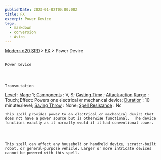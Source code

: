 ```yaml
---
publishDate: 2023-01-02T00:00:00Z
title: FX
excerpt: Power Device
tags:
  - markdown
  - conversion
  - Astro
---
```


[Modern d20 SRD](/#modernD20) > [FX](modern-d20-srd-fx-index) > Power Device

##

    Power Device




    Transmutation

[Level](modern-d20-srd-fx-level)
:
[Mage](modern-d20-srd-classes-advanced-mage)
1;
[Components](modern-d20-srd-fx-components)
: V, S;
[Casting Time](modern-d20-srd-fx-casting-time)
;
[Attack action](modern-d20-srd-combat-attack-actions)
[Range](modern-d20-srd-fx-range)
: Touch; Effect: Powers one electrical or mechanical device;
[Duration](modern-d20-srd-fx-duration)
: 10 minutes/level;
[Saving Throw](modern-d20-srd-basics-saving-throws)
: None;
[Spell Resistance](modern-d20-srd-special-abilities-spell-resistance)
: No

    This spell provides power to an electrical or mechanical device that does not have a power source but is otherwise functional.  The device functions exactly as it normally would if it had conventional power.




    This spell can affect any household or handheld device, scratch-built robot, or general-purpose vehicle. Larger or more intricate devices cannot be powered with this spell.
